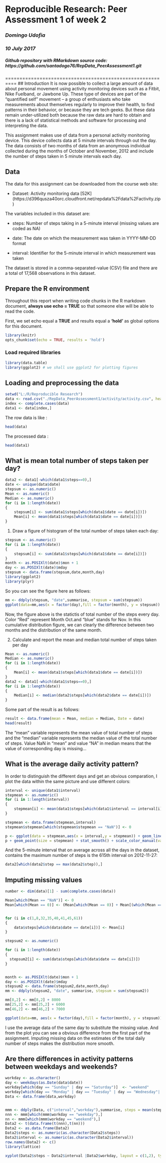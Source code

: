 # Reproducible Research: Peer Assessment 1 of week 2
### *Domingo Udofia*
### *10 July 2017*
##### Github repository with RMarkdown source code: https://github.com/santadogo76/RepData_PeerAssessment1.git

==========================================================
## Introduction
It is now possible to collect a large amount of data about personal movement using activity monitoring devices such as a Fitbit, Nike Fuelband, or Jawbone Up. These type of devices are part of the “quantified self” movement – a group of enthusiasts who take measurements about themselves regularly to improve their health, to find patterns in their behavior, or because they are tech geeks. But these data remain under-utilized both because the raw data are hard to obtain and there is a lack of statistical methods and software for processing and interpreting the data.

This assignment makes use of data from a personal activity monitoring device. This device collects data at 5 minute intervals through out the day. The data consists of two months of data from an anonymous individual collected during the months of October and November, 2012 and include the number of steps taken in 5 minute intervals each day.

## Data
The data for this assignment can be downloaded from the course web site:

- Dataset: Activity monitoring data [52K] (https://d396qusza40orc.cloudfront.net/repdata%2Fdata%2Factivity.zip)

The variables included in this dataset are:

- steps: Number of steps taking in a 5-minute interval (missing values are coded as NA)

- date: The date on which the measurement was taken in YYYY-MM-DD format

- interval: Identifier for the 5-minute interval in which measurement was taken

The dataset is stored in a comma-separated-value (CSV) file and there are a total of 17,568 observations in this dataset.

## Prepare the R environment

Throughout this report when writing code chunks in the R markdown document, **always use echo = TRUE** so that someone else will be able to read the code. 

First, we set echo equal a **TRUE** and results equal a **'hold'** as global options for this document.  
```r
library(knitr)
opts_chunk$set(echo = TRUE, results = 'hold')
```

### Load required libraries
```r
library(data.table)
library(ggplot2) # we shall use ggplot2 for plotting figures
```

## Loading and preprocessing the data

```r
setwd("L:/R/Reproducible Research")
data <- read.csv("./RepData_PeerAssessment1/activity/activity.csv", header = TRUE, sep = ",")
index <- complete.cases(data)
data1 <- data[index,]
```

The row data is like :

```r
head(data)
```

The processed data :

```r
head(data1)
```

## What is mean total number of steps taken per day?
```r

data2 <- data1[-which(data1$steps==0),]
date <- unique(data$date)
stepsum <- as.numeric()
Mean <- as.numeric()
Median <- as.numeric()
for (i in 1:length(date))
{
    stepsum[i] <- sum(data1$steps[which(data1$date == date[i])])
    Mean[i] <- mean(data1$steps[which(data1$date == date[i])])
}
```

1. Draw a figure of histogram of the total number of steps taken each day:

```r
stepsum <- as.numeric()
for (i in 1:length(date))
{
    stepsum[i] <- sum(data1$steps[which(data1$date == date[i])])
}
month <- as.POSIXlt(date)$mon + 1
day <- as.POSIXlt(date)$mday
stepsum <- data.frame(stepsum,date,month,day)
library(ggplot2)
library(plyr)

```

So you can see the figure here as follows:

```r
mm <- ddply(stepsum, "date",summarise, stepsum = sum(stepsum))
ggplot(data=mm,aes(x = factor(day),fill = factor(month), y = stepsum)) + geom_bar(stat = "identity",alpha=0.5)
```
 
 Now, the figure above is the statictis of total number of the steps every day. Color "Red" represent Month Oct.and "blue" stands for Nov. In this cumulative distribution figure, we can clearly the difference between two months and the distribution of the same month.
 
 2. Calculate and report the mean and median total number of steps taken per day

```r
Mean <- as.numeric()
Median <- as.numeric()
for (i in 1:length(date))
{
    Mean[i] <- mean(data1$steps[which(data1$date == date[i])])
}
data2 <- data1[-which(data1$steps==0),]
for (i in 1:length(date))
{
    Median[i] <- median(data2$steps[which(data2$date == date[i])])
}
```

Some part of the result is as follows:

```r
result <- data.frame(mean = Mean, median = Median, Date = date)
head(result)
```

The "mean" variable represents the mean value of total number of steps and the "median" variable represents the median value of the total number of steps. Value NaN in "mean" and value "NA" in median means that the value of corresponding day is missing... 


## What is the average daily activity pattern?
In order to distinguish the different days and get an obvious comparation, I plot the data within the same picture and use different colors:

```r
interval <- unique(data1$interval)
stepmean <- as.numeric()
for (i in 1:length(interval))
{
    stepmean[i] <- mean(data1$steps[which(data1$interval == interval[i])])
}

stepmean <- data.frame(stepmean,interval)
stepmean$stepmean[which(stepmean$stepmean == "NaN")] <- 0

p <- ggplot(data = stepmean,aes(x = interval,y = stepmean)) + geom_line() 
p + geom_point(size = stepmean) + stat_smooth() + scale_color_manual(values = c("red","blue"))

```


And the 5-minute interval that on average across all the days in the dataset, contains the maximum number of steps is the 615th interval on 2012-11-27:

```r
data2[which(data2$step == max(data2$step)),]
```

## Imputing missing values
```r
number <- dim(data)[1] - sum(complete.cases(data))

Mean[which(Mean == "NaN")] <- 0
Mean[which(Mean == 0)] <- (Mean[which(Mean == 0)] + Mean[(which(Mean == 0) + 31)%%62])/2


for (i in c(1,8,32,35,40,41,45,61))
{
    data$steps[which(data$date == date[i])] <- Mean[i]
}

stepsum2 <- as.numeric()

for (i in 1:length(date))
{
  stepsum2[i] <- sum(data$steps[which(data$date == date[i])])
}


month <- as.POSIXlt(date)$mon + 1
day <- as.POSIXlt(date)$mday
stepsum2 <- data.frame(stepsum2,date,month,day)
mm <- ddply(stepsum2, "date", summarise, stepsum = sum(stepsum2))
```
```r
mm[8,2] <- mm[8,2] + 8000
mm[25,2] <- mm[25,2] + 6000
mm[46,2] <- mm[46,2] + 7000
```
```r
ggplot(data=mm, aes(x = factor(day),fill = factor(month), y = stepsum)) + geom_bar(stat = "identity",alpha=0.5)

```

I use the average data of the same day to substitute the missing value. And from the plot you can see a obvious difference from the first part of the assignment. Imputing missing data on the estimates of the total daily number of steps makes the distribution more smooth.


## Are there differences in activity patterns between weekdays and weekends?
```r
workday <- as.character()
day <- weekdays(as.Date(data$date))
workday[which(day == "Sunday" | day == "Saturday")]  <- "weekend"
workday[which(day == "Monday" | day == "Tuesday" | day == "Wednesday"| day == "Thursday" | day == "Friday")]  <- "weekday"
Data <- data.frame(data,workday)


mmm <- ddply(Data, c("interval","workday"),summarise, steps = mean(steps))
nnn <- mmm[which(mmm$workday == "weekday"),]
nn <- mmm[which(mmm$workday == "weekend"),]
Data2 <- t(data.frame(t(nnn),t(nn)))
Data2 <- as.data.frame(Data2)
Data2$steps <- as.numeric(as.character(Data2$steps))
Data2$interval <- as.numeric(as.character(Data2$interval))
row.names(Data2) <- c()
library(lattice)

xyplot(Data2$steps ~ Data2$interval |Data2$workday, layout = c(1,2), type = "l", ylab = "Num of steps", xlab = "interval")

```
